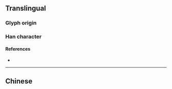 {{character info/new}}
{{also|務}}
==Translingual==

===Glyph origin===
{{Han simp|務|f=矛|t=&nbsp;}}

===Han character===
{{Han char|rn=19|rad=力|as=03|sn=5|four=|canj=HEKS|ids=⿱夂力}}

====References====
* {{Han ref|kx=0146.161|hdz=10366.040|uh=52A1|ud=21153}}

----

==Chinese==
{{zh-see|務}}